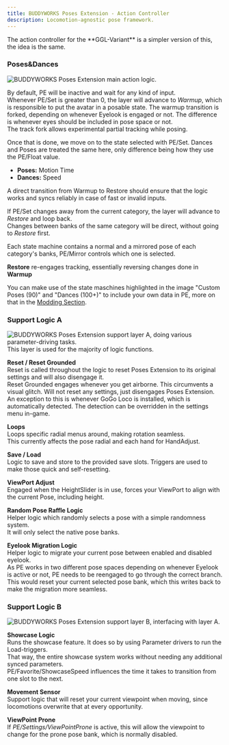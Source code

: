 ```yaml
---
title: BUDDYWORKS Poses Extension - Action Controller
description: Locomotion-agnostic pose framework.
---
```


<Aside>The action controller for the **GGL-Variant** is a simpler version of this, the idea is the same.</Aside>

### Poses&Dances
![BUDDYWORKS Poses Extension main action logic.](./img/003.webp)  

By default, PE will be inactive and wait for any kind of input.  
Whenever PE/Set is greater than 0, the layer will advance to *Warmup*, which is responsible to put the avatar in a posable state. The warmup transition is forked, depending on whenever Eyelook is engaged or not. The difference is whenever eyes should be included in pose space or not.  
The track fork allows experimental partial tracking while posing.

Once that is done, we move on to the state selected with PE/Set. Dances and Poses are treated the same here, only difference being how they use the PE/Float value.
- **Poses:** Motion Time
- **Dances:** Speed

A direct transition from Warmup to Restore should ensure that the logic works and syncs reliably in case of fast or invalid inputs.

If PE/Set changes away from the current category, the layer will advance to *Restore* and loop back.  
Changes between banks of the same category will be direct, without going to *Restore* first.  

Each state machine contains a normal and a mirrored pose of each category's banks, PE/Mirror controls which one is selected.

**Restore** re-engages tracking, essentially reversing changes done in **Warmup**

You can make use of the state maschines highlighted in the image "Custom Poses (90)" and "Dances (100+)" to include your own data in PE, more on that in the [Modding Section](/posesextension/modding).

### Support Logic A
![BUDDYWORKS Poses Extension support layer A, doing various parameter-driving tasks.](./img/004.webp)  
This layer is used for the majority of logic functions.

**Reset / Reset Grounded**  
Reset is called throughout the logic to reset Poses Extension to its original settings and will also disengage it.  
Reset Grounded engages whenever you get airborne. This circumvents a visual glitch. Will not reset any settings, just disengages Poses Extension. An exception to this is whenever GoGo Loco is installed, which is automatically detected. The detection can be overridden in the settings menu in-game.

**Loops**  
Loops specific radial menus around, making rotation seamless.  
This currently affects the pose radial and each hand for HandAdjust.

**Save / Load**  
Logic to save and store to the provided save slots.
Triggers are used to make those quick and self-resetting.

**ViewPort Adjust**  
Engaged when the HeightSlider is in use, forces your ViewPort to align with the current Pose, including height.

**Random Pose Raffle Logic**  
Helper logic which randomly selects a pose with a simple randomness system.  
It will only select the native pose banks.

**Eyelook Migration Logic**  
Helper logic to migrate your current pose between enabled and disabled eyelook.  
As PE works in two different pose spaces depending on whenever Eyelook is active or not, PE needs to be reengaged to go through the correct branch. This would reset your current selected pose bank, which this writes back to make the migration more seamless.

### Support Logic B
![BUDDYWORKS Poses Extension support layer B, interfacing with layer A.](./img/005.webp) 

**Showcase Logic**  
Runs the showcase feature. It does so by using Parameter drivers to run the Load-triggers.  
That way, the entire showcase system works without needing any additional synced parameters.  
PE/Favorite/ShowcaseSpeed influences the time it takes to transition from one slot to the next.

**Movement Sensor**  
Support logic that will reset your current viewpoint when moving, since locomotions overwrite that at every opportunity.

**ViewPoint Prone**  
If *PE/Settings/ViewPointProne* is active, this will allow the viewpoint to change for the prone pose bank, which is normally disabled.

